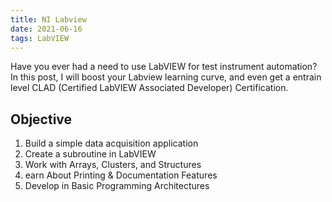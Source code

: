 ```yaml
---
title: NI Labview
date: 2021-06-16
tags: LabVIEW
---
```


Have you ever had a need to use LabVIEW for test instrument automation? In this post, I will boost your Labview learning curve, and even get a entrain level CLAD (Certified LabVIEW Associated Developer) Certification. 

## Objective

1. Build a simple data acquisition application
2. Create a subroutine in LabVIEW
3. Work with Arrays, Clusters, and Structures
4. earn About Printing & Documentation Features
5. Develop in Basic Programming Architectures
